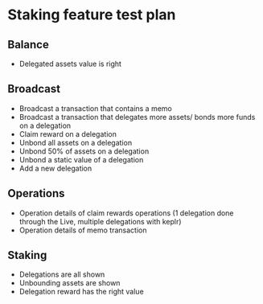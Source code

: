 # Staking feature test plan

## Balance

- Delegated assets value is right

## Broadcast

- Broadcast a transaction that contains a memo
- Broadcast a transaction that delegates more assets/ bonds more funds on a delegation
- Claim reward on a delegation
- Unbond all assets on a delegation
- Unbond 50% of assets on a delegation
- Unbond a static value of a delegation
- Add a new delegation

## Operations

- Operation details of claim rewards operations (1 delegation done through the Live, multiple delegations with keplr)
- Operation details of memo transaction

## Staking

- Delegations are all shown
- Unbounding assets are shown
- Delegation reward has the right value